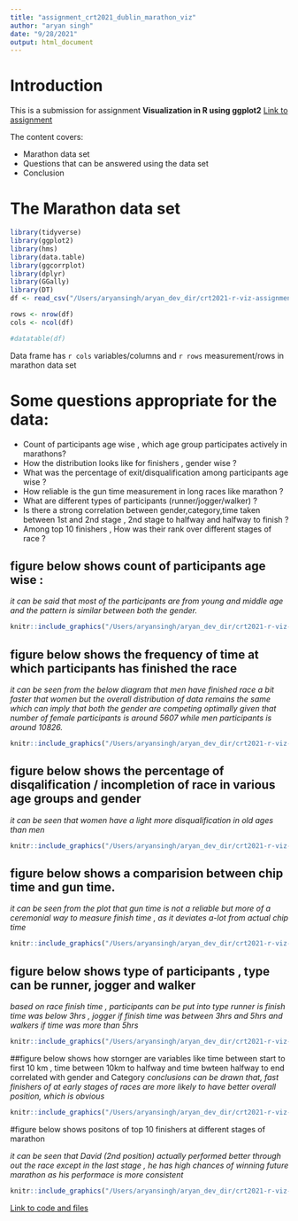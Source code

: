 ```yaml
---
title: "assignment_crt2021_dublin_marathon_viz"
author: "aryan singh"
date: "9/28/2021"
output: html_document
---
```


# Introduction 

This is a submission for assignment **Visualization in R using ggplot2**  [Link to assignment](http://htmlpreview.github.io/?https://github.com/cbhurley/CRT2021vis/blob/master/assignment.html)

The content covers:

* Marathon data set
* Questions that can be answered using the data set
* Conclusion

# The Marathon data set
```r
library(tidyverse)
library(ggplot2)
library(hms)
library(data.table)
library(ggcorrplot)
library(dplyr)
library(GGally)
library(DT)
df <- read_csv("/Users/aryansingh/aryan_dev_dir/crt2021-r-viz-assignment/data/marathon.csv")
```

```r

rows <- nrow(df)
cols <- ncol(df)

#datatable(df)

```

Data frame has `r cols` variables/columns and `r rows` measurement/rows in marathon data set


# Some questions appropriate for the data: 

* Count of participants age wise , which age group participates actively in marathons?
* How the distribution looks like for finishers , gender wise ?
* What was the percentage of exit/disqualification among participants age wise ?
* How reliable is the gun time measurement in long races like marathon ?
* What are different types of participants (runner/jogger/walker) ?
* Is there a strong correlation between gender,category,time taken between 1st and 2nd stage , 2nd stage to halfway and halfway to finish ?
* Among top 10 finishers , How was their rank over different stages of race ? 


## figure below shows count of participants age wise : 

*it can be said that most of the participants are from young and middle age and the pattern is similar between both the gender. *

```r
knitr::include_graphics("/Users/aryansingh/aryan_dev_dir/crt2021-r-viz-assignment/figure/01_count_of_participats_age_wise.png")
```




## figure below shows the frequency of time at which participants has finished the race 

*it can be seen from the below diagram that men have finished race a bit faster that women but the overall distribution of data remains the same which can imply that both the gender are competing optimally given that number of female participants is around 5607 while men participants is around 10826.*
```r
knitr::include_graphics("/Users/aryansingh/aryan_dev_dir/crt2021-r-viz-assignment/figure/08_freq_count_of_finish_time_gender_wise.png")
```


## figure below shows the percentage of disqalification / incompletion of race in various age groups and gender
*it can be seen that women have a light more disqualification in old ages than men *
```r
knitr::include_graphics("/Users/aryansingh/aryan_dev_dir/crt2021-r-viz-assignment/figure/02_age_group_wise_exit_from_race.png")
```

## figure below shows a comparision between chip time and gun time. 
*it can be seen from the plot that gun time is not a reliable but more of a ceremonial way to measure finish time , as it deviates a-lot from actual chip time*

```r
knitr::include_graphics("/Users/aryansingh/aryan_dev_dir/crt2021-r-viz-assignment/figure/04_deviation_between_gun_time_chip_time.png")
```


## figure below shows type of participants , type can be runner, jogger and walker
*based on race finish time , participants can be put into type runner is finish time was below 3hrs , jogger if finish time was between 3hrs and 5hrs and walkers if time was more than 5hrs *
```r
knitr::include_graphics("/Users/aryansingh/aryan_dev_dir/crt2021-r-viz-assignment/figure/03_type_of_participants_overall.png")
```


##figure below shows how stornger are variables like time between start to first 10 km , time between 10km to halfway and time bwteen halfway to end correlated with gender and Category
*conclusions can be  drawn that, fast finishers of at early stages of races are more likely to have better overall position, which is obvious* 

```r
knitr::include_graphics("/Users/aryansingh/aryan_dev_dir/crt2021-r-viz-assignment/figure/06_corelations_between_gender_stages_rank.png")
```
#figure below shows positons of top 10 finishers at different stages of marathon

*it can be seen that David (2nd position) actually performed better through out the race except in the last stage , he has high chances of winning future marathon as his performace is more consistent *


```r
knitr::include_graphics("/Users/aryansingh/aryan_dev_dir/crt2021-r-viz-assignment/figure/07_winners_ranking_at_differnt_stages.png")
```

[Link to code and files](https://github.com/aryan-at-ul/crt2021-r-viz-assignment)



